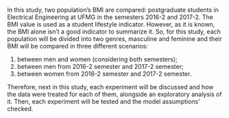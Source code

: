In this study, two population's BMI are compared: postgraduate students in Electrical Engineering at UFMG in the semesters 2016-2 and 2017-2. The BMI value is used as a student lifestyle indicator. However, as it is known, the BMI alone isn't a good indicator to summarize it. So, for this study, each population will be divided into two genres, masculine and feminine and their BMI will be compared in three different scenarios:

1. between men and women (considering both semesters);
2. between men from 2016-2 semester and 2017-2 semester;
3. between women from 2016-2 semester and 2017-2 semester.

Therefore, next in this study, each experiment will be discussed and how the data were treated for each of them, alongside an exploratory analysis of it. Then, each experiment will be tested and the model assumptions' checked.
